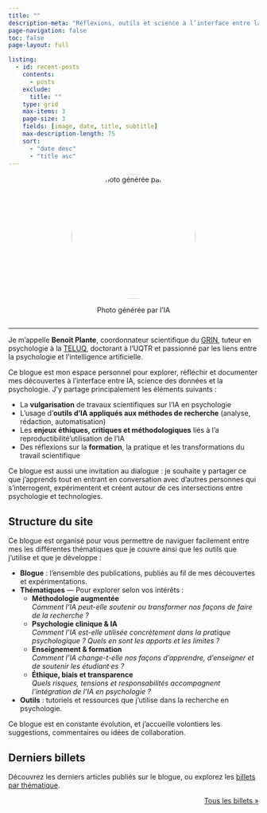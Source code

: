 ```yaml
---
title: ""
description-meta: "Réflexions, outils et science à l’interface entre la psychologie et l’IA"
page-navigation: false
toc: false
page-layout: full

listing:
  - id: recent-posts
    contents: 
      - posts
    exclude:
      title: ""
    type: grid
    max-items: 3
    page-size: 3
    fields: [image, date, title, subtitle]
    max-description-length: 75
    sort: 
      - "date desc"
      - "title asc"
---
```


::: {.hero-heading style="text-align: center; margin-bottom: 2em;"}


![Photo générée par l'IA](files/profiles/photo-benoit.png){width="250px" style="border-radius: 50%; margin-bottom: 1em;"}

<span style="display: inline-flex; gap: 1em; justify-content: center;">
  <a href="https://github.com/benplante" target="_blank"><i class="fa fa-github"></i></a>
  <a href="https://linkedin.com/in/benplante" target="_blank"><i class="fa fa-linkedin"></i></a>
  <a href="https://orcid.org/0009-0003-5449-427X" target="_blank"><i class="ai ai-orcid"></i></a>
</span>

---

::: {.hero-description style="text-align: left;"}

Je m’appelle **Benoit Plante**, coordonnateur scientifique du [GRIN](https://oraprdnt.uqtr.uquebec.ca/portail/gscw031?owa_no_site=864), tuteur en psychologie à la [TELUQ](https://www.teluq.ca/), doctorant à l’UQTR et passionné par les liens entre la psychologie et l’intelligence artificielle.

Ce blogue est mon espace personnel pour explorer, réfléchir et documenter mes découvertes à l’interface entre IA, science des données et la psychologie. J’y partage principalement les éléments suivants  :

- La **vulgarisation** de travaux scientifiques sur l’IA en psychologie
- L’usage d’**outils d’IA appliqués aux méthodes de recherche** (analyse, rédaction, automatisation)
- Les **enjeux éthiques, critiques et méthodologiques** liés à l'a reproductibilité'utilisation de l'IA
- Des réflexions sur la **formation**, la pratique et les transformations du travail scientifique

Ce blogue est aussi une invitation au dialogue : je souhaite y partager ce que j’apprends tout en entrant en conversation avec d’autres personnes qui s’interrogent, expérimentent et créent autour de ces intersections entre psychologie et technologies.

:::

:::

## Structure du site

Ce blogue est organisé pour vous permettre de naviguer facilement entre mes les différentes thématiques que je couvre ainsi que les outils que j'utilise et que je développe :


- **Blogue** : l’ensemble des publications, publiés au fil de mes découvertes et expérimentations.
- **Thématiques** — Pour explorer selon vos intérêts :
  - **Méthodologie augmentée**  
    *Comment l’IA peut-elle soutenir ou transformer nos façons de faire de la recherche ?*
  - **Psychologie clinique & IA**  
    *Comment l’IA est-elle utilisée concrètement dans la pratique psychologique ? Quels en sont les apports et les limites ?*
  - **Enseignement & formation**  
    *Comment l’IA change-t-elle nos façons d’apprendre, d’enseigner et de soutenir les étudiant·es ?*
  - **Éthique, biais et transparence**  
    *Quels risques, tensions et responsabilités accompagnent l’intégration de l’IA en psychologie ?*
- **Outils** : tutoriels et ressources que j’utilise dans la recherche en psychologie.

Ce blogue est en constante évolution, et j’accueille volontiers les suggestions, commentaires ou idées de collaboration.


## Derniers billets

Découvrez les derniers articles publiés sur le blogue, ou explorez les [billets par thématique](posts.qmd).

:::{#recent-posts}
:::

<p align="right"> [Tous les billets »](/posts.qmd)</p>
